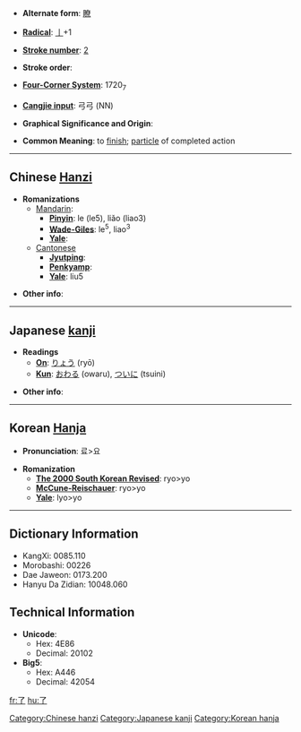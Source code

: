 * '''Alternate form''': [[瞭]]

* '''[[Wiktionary:Chinese radical index| Radical]]''': [[Wiktionary:Chinese radical index 亅|亅]]+1

* '''[[Wiktionary:Chinese total strokes index|Stroke number]]''': [[Wiktionary:Chinese total strokes index 2|2]]

* '''Stroke order''': 

* '''[[Wiktionary:Chinese four corner index|Four-Corner System]]''': 1720<sub>7</sub>

* '''[[Wiktionary:Chinese Cangjie index|Cangjie input]]''': 弓弓 (NN)

* '''Graphical Significance and Origin''': 

* '''Common Meaning''': to [[finish]]; [[particle]] of completed action

----

== Chinese [[Hanzi]] ==

* '''Romanizations'''
** [[Mandarin]]:
*** '''[[Pinyin]]''': le (le5), liǎo (liao3)
*** '''[[Wade-Giles]]''':  le<sup>5</sup>, liao<sup>3</sup>
*** '''[[Yale]]''': 
**[[Cantonese]]
***'''[[Jyutping]]''':
***'''[[Penkyamp]]''': 
***'''[[Yale]]''': liu5

* '''Other info''': 

----

== Japanese [[kanji]] ==

* '''Readings'''
** '''[[On]]''': [[りょう]] (ryō)
** '''[[Kun]]''': [[おわる]] (owaru), [[ついに]] (tsuini)

* '''Other info''':  

----

== Korean [[Hanja]] ==

* '''Pronunciation''': 료>요

* '''Romanization'''
** '''[[The 2000 South Korean Revised Romanization|The 2000 South Korean Revised]]''': ryo>yo
** '''[[McCune-Reischauer]]''': ryo>yo
** '''[[Yale]]''': lyo>yo 
----

== Dictionary Information ==

* KangXi: 0085.110
* Morobashi: 00226
* Dae Jaweon: 0173.200
* Hanyu Da Zidian: 10048.060

== Technical Information ==

* '''Unicode''':
** Hex: 4E86
** Decimal: 20102
* '''Big5''':
** Hex: A446
** Decimal: 42054

[[Category:Chinese hanzi]]
[[Category:Japanese kanji]]
[[Category:Korean hanja]]

[[fr:了]]
[[hu:了]]